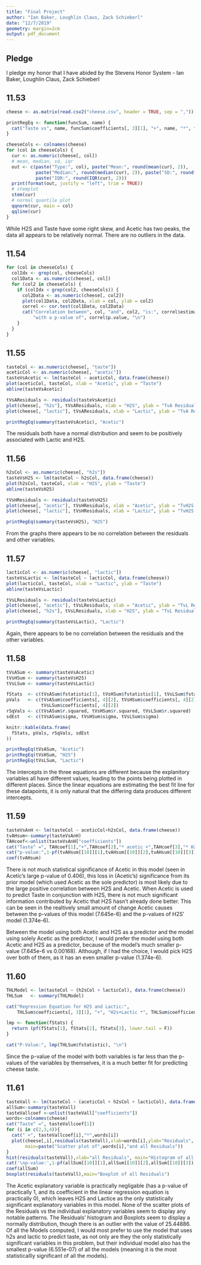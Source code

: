 ```yaml
---
title: "Final Project"
author: "Ian Baker, Loughlin Claus, Zack Schieberl"
date: "12/7/2019"
geometry: margin=2cm
output: pdf_document
---
```


## Pledge
I pledge my honor that I have abided by the Stevens Honor System
- Ian Baker, Loughlin Claus, Zack Schieberl

## 11.53

```r
cheese <- as.matrix(read.csv2("cheese.csv", header = TRUE, sep = ","))

printRegEq <- function(funcSum, name) {
  cat("Taste vs", name, funcSum$coefficients[, 3][1], "+", name, "*", funcSum$coefficients[, 3][2], "\n") 
}

cheeseCols <- colnames(cheese)
for (col in cheeseCols) {
  cur <- as.numeric(cheese[, col])
  # mean, median, sd, iqr
  out <- c(paste("Type:", col), paste("Mean:", round(mean(cur), 2)),
           paste("Median:", round(median(cur), 2)), paste("SD:", round(sd(cur), 2)),
           paste("IQR:", round(IQR(cur), 2)))
  print(format(out, justify = "left", trim = TRUE))
  # stemplot
  stem(cur)
  # normal quantile plot
  qqnorm(cur, main = col)
  qqline(cur)
}
```

While H2S and Taste have some right skew, and Acetic has two peaks, the data all appears to be relatively normal. There are no outliers in the data.

## 11.54

```r
for (col in cheeseCols) {
  colIdx <- grep(col, cheeseCols)
  col1Data <- as.numeric(cheese[, col])
  for (col2 in cheeseCols) {
    if (colIdx < grep(col2, cheeseCols)) {
      col2Data <- as.numeric(cheese[, col2])
      plot(col1Data, col2Data, xlab = col, ylab = col2)
      correl <- cor.test(col1Data, col2Data)
      cat("Correlation between", col, "and", col2, "is:", correl$estimate,
          "with a p-value of", correl$p.value, "\n")
    }
  }
}
```

## 11.55

```r
tasteCol <- as.numeric(cheese[, "taste"])
aceticCol <- as.numeric(cheese[, "acetic"])
tasteVsAcetic <- lm(tasteCol ~ aceticCol, data.frame(cheese))
plot(aceticCol, tasteCol, xlab = "Acetic", ylab = "Taste")
abline(tasteVsAcetic)
```

```r
tVsAResiduals <- residuals(tasteVsAcetic)
plot(cheese[, "h2s"], tVsAResiduals, xlab = "H2S", ylab = "TvA Residuals")
plot(cheese[, "lactic"], tVsAResiduals, xlab = "Lactic", ylab = "TvA Residuals")

printRegEq(summary(tasteVsAcetic), "Acetic")
```

The residuals both have a normal distribution and seem to be positively associated with Lactic and H2S.

## 11.56

```r
h2sCol <- as.numeric(cheese[, "h2s"])
tasteVsH2S <- lm(tasteCol ~ h2sCol, data.frame(cheese))
plot(h2sCol, tasteCol, xlab = "H2S", ylab = "Taste")
abline(tasteVsH2S)
```

```r
tVsHResiduals <- residuals(tasteVsH2S)
plot(cheese[, "acetic"], tVsHResiduals, xlab = "Acetic", ylab = "TvH2S Residuals")
plot(cheese[, "lactic"], tVsHResiduals, xlab = "Lactic", ylab = "TvH2S Residuals")

printRegEq(summary(tasteVsH2S), "H2S")
```

From the graphs there appears to be no correlation between the residuals and other variables. 

## 11.57

```r
lacticCol <- as.numeric(cheese[, "lactic"])
tasteVsLactic <- lm(tasteCol ~ lacticCol, data.frame(cheese))
plot(lacticCol, tasteCol, xlab = "Lactic", ylab = "Taste")
abline(tasteVsLactic)
```

```r
tVsLResiduals <- residuals(tasteVsLactic)
plot(cheese[, "acetic"], tVsLResiduals, xlab = "Acetic", ylab = "TvL Residuals")
plot(cheese[, "h2s"], tVsLResiduals, xlab = "H2S", ylab = "TvL Residuals")

printRegEq(summary(tasteVsLactic), "Lactic")
```

Again, there appears to be no correlation between the residuals and the other variables.

## 11.58

```r
tVsASum <- summary(tasteVsAcetic)
tVsHSum <- summary(tasteVsH2S)
tVsLSum <- summary(tasteVsLactic)

fStats  <- c(tVsASum$fstatistic[1], tVsHSum$fstatistic[1], tVsLSum$fstatistic[1])
pVals   <- c(tVsASum$coefficients[, 4][2], tVsHSum$coefficients[, 4][2],
             tVsLSum$coefficients[, 4][2])
rSqVals <- c(tVsASum$r.squared, tVsHSum$r.squared, tVsLSum$r.squared)
sdEst   <- c(tVsASum$sigma, tVsHSum$sigma, tVsLSum$sigma)

knitr::kable(data.frame(
  fStats, pVals, rSqVals, sdEst
))
```

```r
printRegEq(tVsASum, "Acetic")
printRegEq(tVsHSum, "H2S")
printRegEq(tVsLSum, "Lactic")
```

The intercepts in the three equations are different because the explanitory variables all have different values, leading to the points being plotted in different places. Since the linear equations are estimating the best fit line for these datapoints, it is only natural that the differing data produces different intercepts.

## 11.59

```r
tasteVsAnH <- lm(tasteCol ~ aceticCol+h2sCol, data.frame(cheese))
tvAHsum<-summary(tasteVsAnH)
TAHcoef<-unlist(tasteVsAnH["coefficients"])
cat("Taste^ =", TAHcoef[1],"+",TAHcoef[2],"* acetic +",TAHcoef[3],"* H2S\n")
cat("p-value:",1-pf(tvAHsum[[10]][1],tvAHsum[[10]][2],tvAHsum[[10]][3]),'\n')
coef(tvAHsum)
```

There is not much statistical significance of Acetic in this model (seen in Acetic's large p-value of 0.406), this loss in (Acetic's) significance from its prior model (which used Acetic as the sole predictor) is most likely due to the large positive correlation between H2S and Acetic. When Acetic is used to predict Taste in conjunction with H2S, there is not much significant information contributed by Acetic that H2S hasn't already done better. This can be seen in the realtively small amount of change Acetic causes between the p-values of this model (7.645e-6) and the p-values of H2S' model (1.374e-6).

Between the model using both Acetic and H2S as a predictor and the model using solely Acetic as the predictor, I would prefer the model using both Acetic and H2S as a predictor, because of the model's much smaller p-value (7.645e-6 vs 0.00168). Although, if I had the choice, I would pick H2S over both of them, as it has an even smaller p-value (1.374e-6).


## 11.60

```r
THLModel <- lm(tasteCol ~ (h2sCol + lacticCol), data.frame(cheese))
THLSum   <- summary(THLModel)

cat("Regression Equation for H2S and Lactic:",
    THLSum$coefficients[, 3][1], "+", "H2s+Lactic *", THLSum$coefficients[, 3][2], "\n")

lmp <- function(fStats) {
  return (pf(fStats[1], fStats[2], fStats[3], lower.tail = F))
}

cat("P-Value:", lmp(THLSum$fstatistic), "\n")
```

Since the p-value of the model with both variables is far less than the p-values of the variables by themselves, it is a much better fit for predicting cheese taste.

## 11.61

```r
tasteVall <- lm(tasteCol ~ (aceticCol + h2sCol + lacticCol), data.frame(cheese))
allSum<-summary(tasteVall)
tasteVallcoef <-unlist(tasteVall["coefficients"])
words<-colnames(cheese)
cat("Taste^ =", tasteVallcoef[1])
for (i in c(2,3,4)){
  cat(" +", tasteVallcoef[i],"*",words[i])
  plot(cheese[,i],residuals(tasteVall),xlab=words[i],ylab="Residuals",
       main=paste("Scatter plot of",words[i],"and all Residuals"))
}
hist(residuals(tasteVall),xlab="all Residuals", main="Histogram of all Residuals")
cat('\np-value:',1-pf(allSum[[10]][1],allSum[[10]][2],allSum[[10]][3]),'\n')
coef(allSum)
boxplot(residuals(tasteVall),main="Boxplot of all Residuals")
```
The Acetic explanatory variable is practically negligable (has a p-value of practically 1, and its coefficient in the linear regression equation is practically 0), which leaves H2S and Lactice as the only statistically significant explanatory variables in this model.
None of the scatter plots of the Residuals vs the individual explanatory variables seem to display any notable patterns. The Residuals' histogram and Boxplots seem to display a normally distribution, though there is an outlier with the value of 25.44886. 
Of all the Models computed, I would most prefer to use the model that uses h2s and lactic to predict taste, as not only are they the only statistically significant variables in this problem, but their individual model also has the smallest p-value (6.551e-07) of all the models (meaning it is the most statisticallly significant of all the models). 